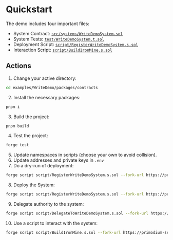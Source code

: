 # Quickstart

The demo includes four important files:

- System Contract: [`src/systems/WriteDemoSystem.sol`](https://github.com/primodiumxyz/developer/tree/main/examples/WriteDemo/packages/contracts/src/systems/WriteDemoSystem.sol)
- System Tests: [`test/WriteDemoSystem.t.sol`](https://github.com/primodiumxyz/developer/tree/main/examples/WriteDemo/packages/contracts/test/WriteDemoSystem.t.sol)
- Deployment Script: [`script/RegisterWriteDemoSystem.s.sol`](https://github.com/primodiumxyz/developer/tree/main/examples/WriteDemo/packages/contracts/script/RegisterWriteDemoSystem.s.sol)
- Interaction Script: [`script/BuildIronMine.s.sol`](https://github.com/primodiumxyz/developer/tree/main/examples/WriteDemo/packages/contracts/script/BuildIronMine.s.sol)

## Actions

1. Change your active directory:

```bash
cd examples/WriteDemo/packages/contracts
```

2. Install the necessary packages:

```bash
pnpm i
```

3. Build the project:

```bash
pnpm build
```

4. Test the project:

```bash
forge test
```

5. Update namespaces in scripts (choose your own to avoid collision).
6. Update addresses and private keys in `.env`
7. Do a dry-run of deployment:

```bash
forge script script/RegisterWriteDemoSystem.s.sol --fork-url https://primodium-sepolia.rpc.caldera.xyz/http
```

8. Deploy the System:

```bash
forge script script/RegisterWriteDemoSystem.s.sol --fork-url https://primodium-sepolia.rpc.caldera.xyz/http --broadcast
```

9. Delegate authority to the system:

```bash
forge script script/DelegateToWriteDemoSystem.s.sol --fork-url https://primodium-sepolia.rpc.caldera.xyz/http --broadcast
```

10. Use a script to interact with the system:

```bash
forge script script/BuildIronMine.s.sol --fork-url https://primodium-sepolia.rpc.caldera.xyz/http --broadcast
```

